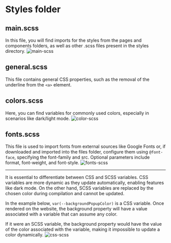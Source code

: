 # Styles folder

## main.scss

In this file, you will find imports for the styles from the pages and components folders, as well as other .scss files present in the styles directory.
![main-scss](../../images/code-conventions/project-structure/main-scss.png)

## general.scss

This file contains general CSS properties, such as the removal of the underline from the `<a>` element.

## colors.scss

Here, you can find variables for commonly used colors, especially in scenarios like dark/light mode.
![color-scss](../../images/code-conventions/project-structure/color-scss.png)

## fonts.scss

This file is used to import fonts from external sources like Google Fonts or, if downloaded and imported into the files folder, configure them using `@font-face`, specifying the font-family and src. Optional parameters include format, font-weight, and font-style.
![fonts-scss](../../images/code-conventions/project-structure/fonts-scss.png)

---

It is essential to differentiate between CSS and SCSS variables. CSS variables are more dynamic as they update automatically, enabling features like dark mode. On the other hand, SCSS variables are replaced by the chosen color during compilation and cannot be updated.

In the example below, `var(--backgroundPopupColor)` is a CSS variable. Once rendered on the website, the background property will have a value associated with a variable that can assume any color.

If it were an SCSS variable, the background property would have the value of the color associated with the variable, making it impossible to update a color dynamically.
![css-scss](../../images/code-conventions/project-structure/css-scss.png)
